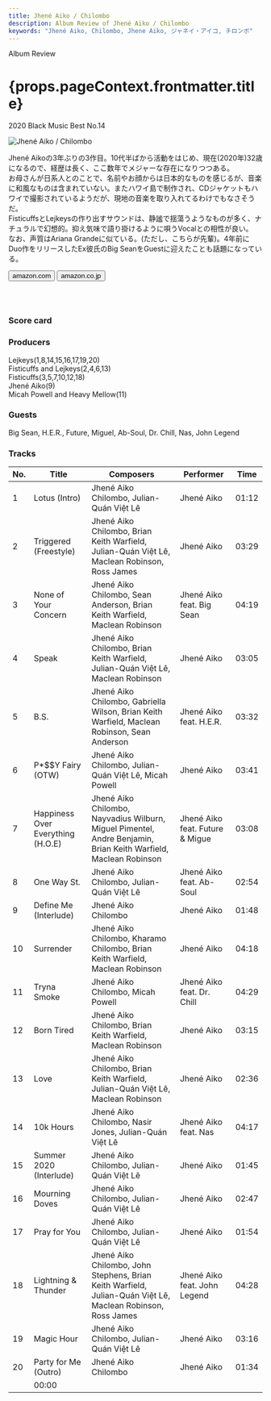 ```yaml
---
title: Jhené Aiko / Chilombo
description: Album Review of Jhené Aiko / Chilombo
keywords: "Jhené Aiko, Chilombo, Jhene Aiko, ジャネイ・アイコ, チロンボ"
---
```





<p className="largeP">Album Review</p>
<h1 className="h1--no--margin">{props.pageContext.frontmatter.title}</h1>
<p className="largeP">
  <Link to="/best50/2020/">2020 Black Music Best No.14</Link>
</p>

<Row  className="image-card-group">
	<Column colMd={"3"} colLg={"4"} noGutterMdLeft="">
       <ImageCard>

![Jhené Aiko / Chilombo](../../images/cd/jheneaiko1L.jpg)

</ImageCard>
	</Column>
	<Column colMd={"4"} colLg={"8"} noGutterMdLeft="">
	<p>
	Jhené Aikoの3年ぶりの3作目。10代半ばから活動をはじめ、現在(2020年)32歳になるので、経歴は長く、ここ数年でメジャーな存在になりつつある。
	<br/>お母さんが日系人とのことで、名前やお顔からは日本的なものを感じるが、音楽に和風なものは含まれていない。またハワイ島で制作され、CDジャケットもハワイで撮影されているようだが、現地の音楽を取り入れてるわけでもなさそうだ。
	<br/>FisticuffsとLejkeysの作り出すサウンドは、静謐で揺蕩うようなものが多く、ナチュラルで幻想的。抑え気味で語り掛けるように唄うVocalとの相性が良い。
	<br/>なお、声質はAriana Grandeに似ている。(ただし、こちらが先輩)。4年前にDuo作をリリースしたEx彼氏のBig SeanをGuestに迎えたことも話題になっている。
	</p>
	<div>
	  <Button className="button-right-mergin"  href="https://amzn.to/3ggBXZD" kind="primary" size="small" renderIcon={ArrowUpRight24}>
      amazon.com
    </Button>
    <Button className="button-right-mergin"  href="https://amzn.to/33inOHR" kind="secondary" size="small" renderIcon={ArrowUpRight24}>
      amazon.co.jp
    </Button>
	</div>
	<a href="https://geo.music.apple.com/jp/album/chilombo/1500821043?mt=1&app=music&ls=1&at=11lcug" style="display:inline-block;overflow:hidden;background:url(https://linkmaker.itunes.apple.com/ja-jp/lockup.svg?releaseDate=2020-03-06&kind=album&bubble=apple_music&style=mono-black) no-repeat;width:180px;height:45px;"></a>
	</Column>
</Row>
<Row >
	<Column colMd={"4"} colLg={"4"} noGutterMdLeft="">
<div>
  <h3>Score card</h3>
	<SliderJS1 value="5" />
  <SliderJS2 value="2" />
	<SliderJS3 value="1" />
  <SliderJS4 value="9" />
</div>
</Column>
<Column colMd={"8"} colLg={"8"} noGutterMdLeft="">
<div>
<h3>Producers</h3>
<p>
	Lejkeys(1,8,14,15,16,17,19,20)
	<br/>Fisticuffs and Lejkeys(2,4,6,13)
	<br/>Fisticuffs(3,5,7,10,12,18)
	<br/>Jhené Aiko(9)
	<br/>Micah Powell and Heavy Mellow(11)
</p>
<h3>Guests</h3>
<p>
	Big Sean, H.E.R., Future, Miguel, Ab-Soul, Dr. Chill, Nas, John Legend
</p>
</div>
</Column>
</Row>

<h3>Tracks</h3>

| No. | Title                             | Composers                                                                                                       | Performer                       | Time  |
| --- | --------------------------------- | --------------------------------------------------------------------------------------------------------------- | ------------------------------- | ----- |
| 1   | Lotus (Intro)                     | Jhené Aiko Chilombo, Julian-Quán Việt Lê                                                                        | Jhené Aiko                      | 01:12 |
| 2   | Triggered (Freestyle)             | Jhené Aiko Chilombo, Brian Keith Warfield, Julian-Quán Việt Lê, Maclean Robinson, Ross James                    | Jhené Aiko                      | 03:29 |
| 3   | None of Your Concern              | Jhené Aiko Chilombo, Sean Anderson, Brian Keith Warfield, Maclean Robinson                                      | Jhené Aiko feat. Big Sean       | 04:19 |
| 4   | Speak                             | Jhené Aiko Chilombo, Brian Keith Warfield, Julian-Quán Việt Lê, Maclean Robinson                                | Jhené Aiko                      | 03:05 |
| 5   | B.S.                              | Jhené Aiko Chilombo, Gabriella Wilson, Brian Keith Warfield, Maclean Robinson, Sean Anderson                    | Jhené Aiko feat. H.E.R.         | 03:32 |
| 6   | P\*$$Y Fairy (OTW)                | Jhené Aiko Chilombo, Julian-Quán Việt Lê, Micah Powell                                                          | Jhené Aiko                      | 03:41 |
| 7   | Happiness Over Everything (H.O.E) | Jhené Aiko Chilombo, Nayvadius Wilburn, Miguel Pimentel, Andre Benjamin, Brian Keith Warfield, Maclean Robinson | Jhené Aiko feat. Future & Migue | 03:08 |
| 8   | One Way St.                       | Jhené Aiko Chilombo, Julian-Quán Việt Lê                                                                        | Jhené Aiko feat. Ab-Soul        | 02:54 |
| 9   | Define Me (Interlude)             | Jhené Aiko Chilombo                                                                                             | Jhené Aiko                      | 01:48 |
| 10  | Surrender                         | Jhené Aiko Chilombo, Kharamo Chilombo, Brian Keith Warfield, Maclean Robinson                                   | Jhené Aiko                      | 04:18 |
| 11  | Tryna Smoke                       | Jhené Aiko Chilombo, Micah Powell                                                                               | Jhené Aiko feat. Dr. Chill      | 04:29 |
| 12  | Born Tired                        | Jhené Aiko Chilombo, Brian Keith Warfield, Maclean Robinson                                                     | Jhené Aiko                      | 03:15 |
| 13  | Love                              | Jhené Aiko Chilombo, Brian Keith Warfield, Julian-Quán Việt Lê, Maclean Robinson                                | Jhené Aiko                      | 02:36 |
| 14  | 10k Hours                         | Jhené Aiko Chilombo, Nasir Jones, Julian-Quán Việt Lê                                                           | Jhené Aiko feat. Nas            | 04:17 |
| 15  | Summer 2020 (Interlude)           | Jhené Aiko Chilombo, Julian-Quán Việt Lê                                                                        | Jhené Aiko                      | 01:45 |
| 16  | Mourning Doves                    | Jhené Aiko Chilombo, Julian-Quán Việt Lê                                                                        | Jhené Aiko                      | 02:47 |
| 17  | Pray for You                      | Jhené Aiko Chilombo, Julian-Quán Việt Lê                                                                        | Jhené Aiko                      | 01:54 |
| 18  | Lightning & Thunder               | Jhené Aiko Chilombo, John Stephens, Brian Keith Warfield, Julian-Quán Việt Lê, Maclean Robinson, Ross James     | Jhené Aiko feat. John Legend    | 04:28 |
| 19  | Magic Hour                        | Jhené Aiko Chilombo, Julian-Quán Việt Lê                                                                        | Jhené Aiko                      | 03:16 |
| 20  | Party for Me (Outro)              | Jhené Aiko Chilombo                                                                                             | Jhené Aiko                      | 01:34 |
|     | 00:00                             |

